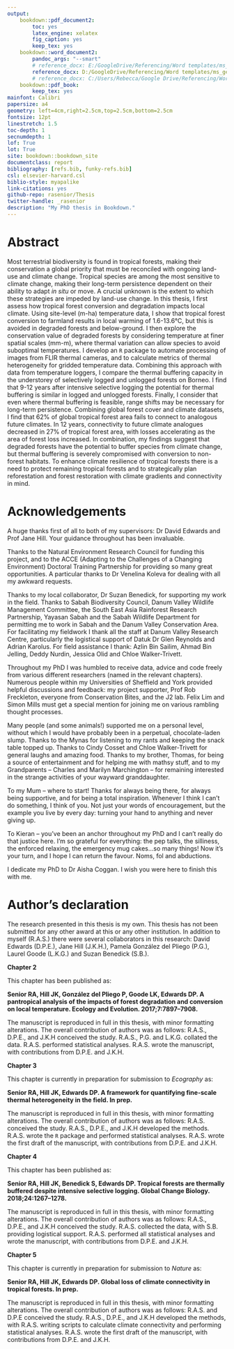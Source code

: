 ```yaml
---
output:
    bookdown::pdf_document2:
        toc: yes
        latex_engine: xelatex
        fig_caption: yes
        keep_tex: yes
    bookdown::word_document2:
        pandoc_args: "--smart"
        # reference_docx: E:/GoogleDrive/Referencing/Word templates/ms_general.docx
        reference_docx: D:/GoogleDrive/Referencing/Word templates/ms_general.docx
        # reference_docx: C:/Users/Rebecca/Google Drive/Referencing/Word templates/ms_general.docx
    bookdown::pdf_book:
        keep_tex: yes
mainfont: Calibri
papersize: a4
geometry: left=4cm,right=2.5cm,top=2.5cm,bottom=2.5cm
fontsize: 12pt
linestretch: 1.5
toc-depth: 1
secnumdepth: 1
lof: True
lot: True
site: bookdown::bookdown_site
documentclass: report
bibliography: [refs.bib, funky-refs.bib]
csl: elsevier-harvard.csl
biblio-style: myapalike
link-citations: yes
github-repo: rasenior/Thesis
twitter-handle: _rasenior
description: "My PhD thesis in Bookdown."
---
```


# Abstract {-}

Most terrestrial biodiversity is found in tropical forests, making their conservation a global priority that must be reconciled with ongoing land-use and climate change. Tropical species are among the most sensitive to climate change, making their long-term persistence dependent on their ability to adapt *in situ* or move. A crucial unknown is the extent to which these strategies are impeded by land-use change. In this thesis, I first assess how tropical forest conversion and degradation impacts local climate. Using site-level (m-ha) temperature data, I show that tropical forest conversion to farmland results in local warming of 1.6-13.6&deg;C, but this is avoided in degraded forests and below-ground. I then explore the conservation value of degraded forests by considering temperature at finer spatial scales (mm-m), where thermal variation can allow species to avoid suboptimal temperatures. I develop an `R` package to automate processing of images from FLIR thermal cameras, and to calculate metrics of thermal heterogeneity for gridded temperature data. Combining this approach with data from temperature loggers, I compare the thermal buffering capacity in the understorey of selectively logged and unlogged forests on Borneo. I find that 9-12 years after intensive selective logging the potential for thermal buffering is similar in logged and unlogged forests. Finally, I consider that even where thermal buffering is feasible, range shifts may be necessary for long-term persistence. Combining global forest cover and climate datasets, I find that 62% of global tropical forest area fails to connect to analogous future climates. In 12 years, connectivity to future climate analogues decreased in 27% of tropical forest area, with losses accelerating as the area of forest loss increased. In combination, my findings suggest that degraded forests have the potential to buffer species from climate change, but thermal buffering is severely compromised with conversion to non-forest habitats. To enhance climate resilience of tropical forests there is a need to protect remaining tropical forests and to strategically plan reforestation and forest restoration with climate gradients and connectivity in mind.

\pagebreak

# Acknowledgements {-}

A huge thanks first of all to both of my supervisors: Dr David Edwards and Prof Jane Hill. Your guidance throughout has been invaluable.

Thanks to the Natural Environment Research Council for funding this project, and to the ACCE (Adapting to the Challenges of a Changing Environment) Doctoral Training Partnership for providing so many great opportunities. A particular thanks to Dr Venelina Koleva for dealing with all my awkward requests.

Thanks to my local collaborator, Dr Suzan Benedick, for supporting my work in the field. Thanks to Sabah Biodiversity Council, Danum Valley Wildlife Management Committee, the South East Asia Rainforest Research Partnership, Yayasan Sabah and the Sabah Wildlife Department for permitting me to work in Sabah and the Danum Valley Conservation Area. For facilitating my fieldwork I thank all the staff at Danum Valley Research Centre, particularly the logistical support of Datuk Dr Glen Reynolds and Adrian Karolus. For field assistance I thank: Azlin Bin Sailim, Ahmad Bin Jelling, Deddy Nurdin, Jessica Olid and Chloe Walker-Trivett. 

Throughout my PhD I was humbled to receive data, advice and code freely from various different researchers (named in the relevant chapters). Numerous people within my Universities of Sheffield and York provided helpful discussions and feedback: my project supporter, Prof Rob Freckleton, everyone from Conservation Bites, and the J2 lab. Felix Lim and Simon Mills must get a special mention for joining me on various rambling thought processes.

Many people (and some animals!) supported me on a personal level, without which I would have probably been in a perpetual, chocolate-laden slump. Thanks to the Mynas for listening to my rants and keeping the snack table topped up. Thanks to Cindy Cosset and Chloe Walker-Trivett for general laughs and amazing food. Thanks to my brother, Thomas, for being a source of entertainment and for helping me with mathsy stuff, and to my Grandparents -- Charles and Marilyn Marchington -- for remaining interested in the strange activities of your wayward granddaughter. 

\begin{figure}[H]
\centering
\includegraphics[angle=270,origin=c, height=10cm]{pics/doggies.jpg}
\caption*{For unconditional love and the best cuddles a human could ask for, I am grateful to my beautiful doggies: Ruby (left) and Teddy (right).}
\end{figure}

To my Mum -- where to start! Thanks for always being there, for always being supportive, and for being a total inspiration. Whenever I think I can't do something, I think of you. Not just your words of encouragement, but the example you live by every day: turning your hand to anything and never giving up.

To Kieran -- you've been an anchor throughout my PhD and I can't really do that justice here. I'm so grateful for everything: the pep talks, the silliness, the enforced relaxing, the emergency mug cakes...so many things! Now it's your turn, and I hope I can return the favour. Noms, fol and abductions.  

I dedicate my PhD to Dr Aisha Coggan. I wish you were here to finish this with me.

\pagebreak

# Author's declaration {-}

The research presented in this thesis is my own. This thesis has not been submitted for any other award at this or any other institution. In addition to myself (R.A.S.) there were several collaborators in this research: David Edwards (D.P.E.), Jane Hill (J.K.H.), Pamela González del Pliego (P.G.), Laurel Goode (L.K.G.) and Suzan Benedick (S.B.).

**Chapter 2**

This chapter has been published as:

**Senior RA, Hill JK, González del Pliego P, Goode LK, Edwards DP. A pantropical analysis of the impacts of forest degradation and conversion on local temperature. Ecology and Evolution. 2017;7:7897–7908.**

The manuscript is reproduced in full in this thesis, with minor formatting alterations. The overall contribution of authors was as follows: R.A.S., D.P.E., and J.K.H conceived the study. R.A.S., P.G. and L.K.G. collated the data. R.A.S. performed statistical analyses. R.A.S. wrote the manuscript, with contributions from D.P.E. and J.K.H.

**Chapter 3**

This chapter is currently in preparation for submission to *Ecography* as:

**Senior RA, Hill JK, Edwards DP. A framework for quantifying fine-scale thermal heterogeneity in the field. In prep.**

The manuscript is reproduced in full in this thesis, with minor formatting alterations. The overall contribution of authors was as follows: R.A.S. conceived the study. R.A.S., D.P.E., and J.K.H developed the methods. R.A.S. wrote the `R` package and performed statistical analyses. R.A.S. wrote the first draft of the manuscript, with contributions from D.P.E. and J.K.H.

**Chapter 4**

This chapter has been published as:

**Senior RA, Hill JK, Benedick S, Edwards DP. Tropical forests are thermally buffered despite intensive selective logging. Global Change Biology. 2018;24:1267–1278.**

The manuscript is reproduced in full in this thesis, with minor formatting alterations. The overall contribution of authors was as follows: R.A.S., D.P.E., and J.K.H conceived the study. R.A.S. collected the data, with  S.B. providing logistical support. R.A.S. performed all statistical analyses and wrote the manuscript, with contributions from D.P.E. and J.K.H.

**Chapter 5**

This chapter is currently in preparation for submission to *Nature* as: 

**Senior RA, Hill JK, Edwards DP. Global loss of climate connectivity in tropical forests. In prep.**

The manuscript is reproduced in full in this thesis, with minor formatting alterations. The overall contribution of authors was as follows: R.A.S. and D.P.E conceived the study. R.A.S., D.P.E., and J.K.H developed the methods, with R.A.S. writing scripts to calculate climate connectivity and performing statistical analyses. R.A.S. wrote the first draft of the manuscript, with contributions from D.P.E. and J.K.H.

\pagebreak

